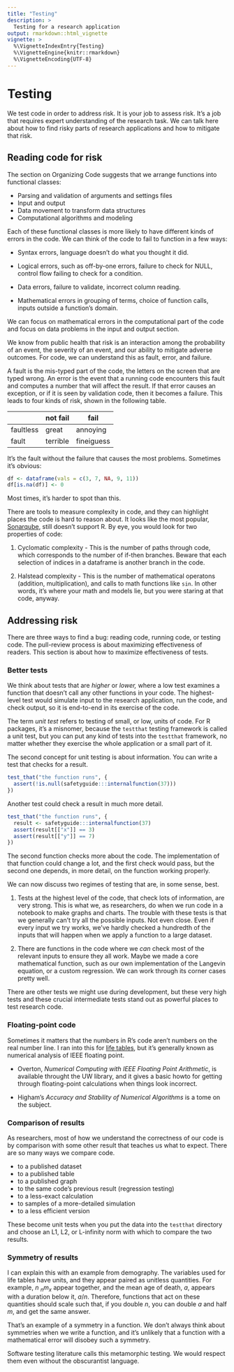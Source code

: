 ```yaml
---
title: "Testing"
description: >
  Testing for a research application
output: rmarkdown::html_vignette
vignette: >
  %\VignetteIndexEntry{Testing}
  %\VignetteEngine{knitr::rmarkdown}
  %\VignetteEncoding{UTF-8}
---
```


# Testing

We test code in order to address risk. It is your job to assess risk. It's a job that requires expert understanding of the research task. We can talk here about how to find risky parts of research applications and how to mitigate that risk.

## Reading code for risk

The section on Organizing Code suggests that we arrange functions into functional classes:

- Parsing and validation of arguments and settings files
- Input and output
- Data movement to transform data structures
- Computational algorithms and modeling

Each of these functional classes is more likely to have different kinds of errors in the code. We can think of the code to fail to function in a few ways:

- Syntax errors, language doesn't do what you thought it did.

- Logical errors, such as off-by-one errors, failure to check for NULL, control flow failing to check for a condition.

- Data errors, failure to validate, incorrect column reading.

- Mathematical errors in grouping of terms, choice of function calls, inputs outside a function's domain.

We can focus on mathematical errors in the computational part of the code and focus on data problems in the input and output section.

We know from public health that risk is an interaction among the probability of an event, the severity of an event, and our ability to mitigate adverse outcomes. For code, we can understand this as fault, error, and failure.

A fault is the mis-typed part of the code, the letters on the screen that are typed wrong. An error is the event that a running code encounters this fault and computes a number that will affect the result. If that error causes an exception, or if it is seen by validation code, then it becomes a failure. This leads to four kinds of risk, shown in the following table.

|           | not fail | fail       |
|-----------|----------|------------|
| faultless | great    | annoying   |
| fault     | terrible | fineiguess |

It's the fault without the failure that causes the most problems. Sometimes it's obvious:
```r
df <- dataframe(vals = c(3, 7, NA, 9, 11))
df[is.na(df)] <- 0
```
Most times, it's harder to spot than this.

There are tools to measure complexity in code, and they can highlight places the code is hard to reason about. It looks like the most popular, [Sonarqube](https://www.sonarqube.org/), still doesn't support R. By eye, you would look for two properties of code:

1. Cyclomatic complexity - This is the number of paths through code, which corresponds to the number of if-then branches. Beware that each selection of indices in a dataframe is another branch in the code.

2. Halstead complexity - This is the number of mathematical operatons (addition, multiplication), and calls to math functions like `sin`. In other words, it's where your math and models lie, but you were staring at that code, anyway.


## Addressing risk

There are three ways to find a bug: reading code, running code, or testing code. The pull-review process is about maximizing effectiveness of readers. This section is about how to maximize effectiveness of tests.

### Better tests

We think about tests that are _higher_ or _lower,_ where a low test examines a function that doesn't call any other functions in your code. The highest-level test would simulate input to the research application, run the code, and check output, so it is end-to-end in its exercise of the code.

The term _unit test_ refers to testing of small, or low, units of code. For R packages, it's a misnomer, because the `testthat` testing framework is called a unit test, but you can put any kind of tests into the `testthat` framework, no matter whether they exercise the whole application or a small part of it.

The second concept for unit testing is about information. You can write a test that checks for a result.
```r
test_that("the function runs", {
  assert(!is.null(safetyguide:::internalfunction(37)))
})
```
Another test could check a result in much more detail.
```r
test_that("the function runs", {
  result <- safetyguide:::internalfunction(37)
  assert(result[["x"]] == 3)
  assert(result[["y"]] == 7)
})
```
The second function checks more about the code. The implementation of that function could change a lot, and the first check would pass, but the second one depends, in more detail, on the function working properly.

We can now discuss two regimes of testing that are, in some sense, best.

1. Tests at the highest level of the code, that check lots of information, are very strong. This is what we, as researchers, do when we run code in a notebook to make graphs and charts. The trouble with these tests is that we generally can't try all the possible inputs. Not even close. Even if every input we try works, we've hardly checked a hundredth of the inputs that will happen when we apply a function to a large dataset.

2. There are functions in the code where we _can_ check most of the relevant inputs to ensure they all work. Maybe we made a core mathematical function, such as our own implementation of the Langevin equation, or a custom regression. We can work through its corner cases pretty well.

There are other tests we might use during development, but these very high tests and these crucial intermediate tests stand out as powerful places to test research code.

### Floating-point code

Sometimes it matters that the numbers in R's code aren't numbers on the real number line. I ran into this for [life tables](https://computingkitchen.com/2020/09/02/Mean-Age.html), but it's generally known as numerical analysis of IEEE floating point.

- Overton, _Numerical Computing with IEEE Floating Point Arithmetic_, is available throught the UW library, and it gives a basic howto for getting through floating-point calculations when things look incorrect.

- Higham's _Accuracy and Stability of Numerical Algorithms_ is a tome on the subject.


### Comparison of results

As researchers, most of how we understand the correctness of our code is by comparison with some other result that teaches us what to expect. There are so many ways we compare code.

- to a published dataset
- to a published table
- to a published graph
- to the same code's previous result (regression testing)
- to a less-exact calculation
- to samples of a more-detailed simulation
- to a less efficient version

These become unit tests when you put the data into the `testthat` directory and choose an L1, L2, or L-infinity norm with which to compare the two results.

### Symmetry of results

I can explain this with an example from demography. The variables used for life tables have units, and they appear paired as unitless quantities. For example, $n\:{}_nm_x$ appear together, and the mean age of death, $a$, appears with a duration below it, $a/n$. Therefore, functions that act on these quantities should scale such that, if you double $n$, you can double $a$ and half $m$, and get the same answer.

That's an example of a symmetry in a function. We don't always think about symmetries when we write a function, and it's unlikely that a function with a mathematical error will disobey such a symmetry.

Software testing literature calls this metamorphic testing. We would respect them even without the obscurantist language.
